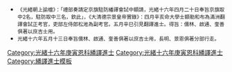{{Navbox
|name = 光緒十六年庚寅恩科繙譯進士金榜
|title = 光緒十六年（[[1890年]]）庚寅恩科繙譯進士金榜
|titlestyle = background-color:#FFD700;
|image =
|style = width:100%;text-align:center; 
|groupstyle = text-align:center; background-color:#FFD700;
|liststyle = text-align:center;
|state = {{{state<includeonly>|collapsed</includeonly>}}}
|group1 = 京旗<br>共2名
|list1 = [[儒林|儒林]]（滿洲鑲藍旗） - [[啟通|啟通]]

|group2 = 駐防<br>共3名
|list2 = [[奎善|奎善]] - [[長明|長明]] - [[景恩|景恩]]

|belowstyle = text-align: center; background-color:#FFD700;
|below='''前一科：[[Template:光緒十五年己丑科繙譯進士金榜|光緒十五年己丑科]]　'''·'''　後一科：[[Template:光緒十八年壬辰科繙譯進士金榜|光緒十八年壬辰科]]'''<br>'''同科進士：[[Template:光緒十六年庚寅恩科殿試金榜|光緒十六年庚寅文恩科]]、[[Template:光緒十六年庚寅恩科武殿試金榜|光緒十六年庚寅武恩科]]'''
}}
[[Category:光緒十六年庚寅恩科繙譯進士]]
<noinclude>[[Category:光緒十六年庚寅恩科繙譯進士]][[Category:繙譯進士模板]]
*<small>《光緒朝上諭檔》：「禮部奏請定京旗駐防繙譯會試中額請，光緒十六年四月二十日奉旨京旗取中2名，駐防取中三名，欽此」，《大清德宗景皇帝實錄》：四月辛亥命大學士額勒和布為滿洲翻譯會試正考官，吏部左侍郎松溎為副考官。五月辛巳引見翻譯進士。得旨：儒林、啟通、奎善俱著以庶吉士用。</small>
*<small>光緒十六年五月十三日奉旨儒林、啟通、奎善俱著以庶吉士用，長明、景恩俱著分部行走。
</small>{{DEFAULTSORT:*}}
</noinclude>